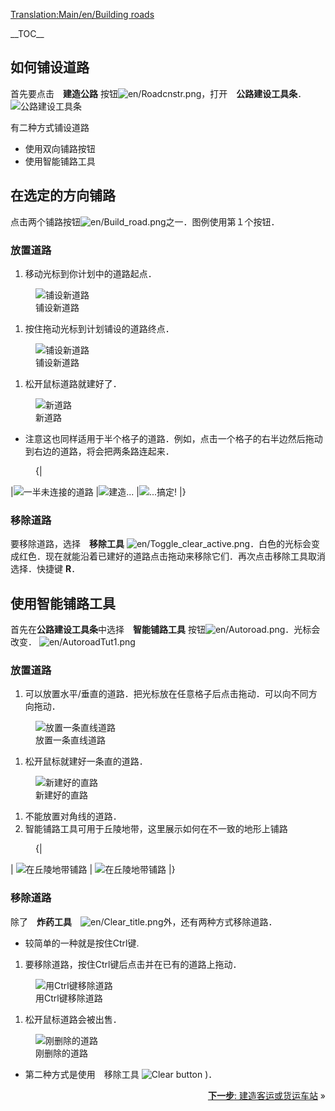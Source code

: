 [[Translation:Main/en/Building roads]]{{en/-}}{{zh/教程}}

__TOC__

==如何铺设道路==
首先要点击　'''建造公路''' 按钮[[File:en/Roadcnstr.png]]，打开　'''公路建设工具条'''．<br/>
[[File:en/Road constructionnew.png|none|frame|公路建设工具条]]

有二种方式铺设道路
*使用双向铺路按钮
*使用智能铺路工具

== 在选定的方向铺路 ==
点击两个铺路按钮[[File:en/Build road.png]]之一．图例使用第１个按钮．

=== 放置道路 ===
#移动光标到你计划中的道路起点．<br/>
[[File:en/build roads01.png|none|frame|铺设新道路]]
#按住拖动光标到计划铺设的道路终点．<br/>
[[File:en/build roads02.png|none|frame|铺设新道路]]
#松开鼠标道路就建好了．<br/>
[[File:en/build roads03.png|none|frame|新道路]]

*注意这也同样适用于半个格子的道路．例如，点击一个格子的右半边然后拖动到右边的道路，将会把两条路连起来．
:{|
|[[File:en/build roads04.png|none|frame|一半未连接的道路]]
|[[File:en/build roads05.png|none|frame|建造...]]
|[[File:en/build roads06.png|none|frame|...搞定!]]
|}
=== 移除道路 === 
要移除道路，选择　'''移除工具''' [[File:en/Toggle clear active.png]]．白色的光标会变成红色．现在就能沿着已建好的道路点击拖动来移除它们．再次点击移除工具取消选择．快捷键 '''R'''．

== 使用智能铺路工具 ==
首先在'''公路建设工具条'''中选择　'''智能铺路工具''' 按钮[[File:en/Autoroad.png]]．光标会改变．
[[File:en/AutoroadTut1.png|none|frame]]

=== 放置道路 ===
# 可以放置水平/垂直的道路．把光标放在任意格子后点击拖动．可以向不同方向拖动．<br/>
[[File:en/AutoroadTut2.png|none|frame|放置一条直线道路]]
#松开鼠标就建好一条直的道路．<br/>
[[File:en/AutoroadTut3.png|none|frame|新建好的直路]]
#不能放置对角线的道路．
#智能铺路工具可用于丘陵地带，这里展示如何在不一致的地形上铺路
:{|
| [[File:en/AutoroadTut5.png|none|frame|在丘陵地带铺路]]
| [[File:en/AutoroadTut6.png|none|frame|在丘陵地带铺路]]
|}
=== 移除道路 ===
除了　'''炸药工具'''　[[File:en/Clear title.png]]外，还有两种方式移除道路．
*较简单的一种就是按住Ctrl键.

#要移除道路，按住Ctrl键后点击并在已有的道路上拖动．<br/>
[[File:en/AutoroadTut7.png|none|frame|用Ctrl键移除道路]]
#松开鼠标道路会被出售．<br/>
[[File:en/AutoroadTut8.png|none|frame|刚删除的道路]]

*第二种方式是使用　移除工具 [[File:en/Toggle clear active.png|Clear button]] )．

<span style="float: right">[[Main/zh/教程/建造客运或货运车站|'''下一步''': 建造客运或货运车站]] &raquo;</span>